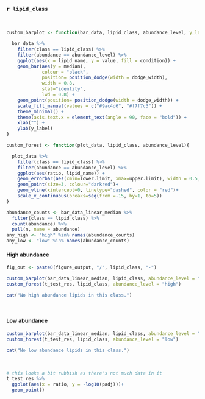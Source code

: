 ### `r lipid_class`  
  
<br>

```{r barplot_function}
custom_barplot <- function(bar_data, lipid_class, abundance_level, y_label = ""){

  bar_data %>%
    filter(class == lipid_class) %>%
    filter(abundance == abundance_level) %>%
    ggplot(aes(x = lipid_name, y = value, fill = condition)) +
    geom_bar(aes(y = median), 
             colour = "black", 
             position= position_dodge(width = dodge_width),
             width = 0.8,
             stat="identity",
             lwd = 0.8) + 
    geom_point(position= position_dodge(width = dodge_width)) +
    scale_fill_manual(values = c("#9ac4d6", "#f7f7c3")) +
    theme_minimal() +
    theme(axis.text.x = element_text(angle = 90, face = "bold")) +
    xlab("") +
    ylab(y_label)
}
```

```{r forest_function}

custom_forest <- function(plot_data, lipid_class, abundance_level){

  plot_data %>%
    filter(class == lipid_class) %>%
    filter(abundance == abundance_level) %>%
    ggplot(aes(ratio, lipid_name)) +
    geom_errorbar(aes(xmin=lower.limit, xmax=upper.limit), width = 0.5, lwd=0.8, show.legend=FALSE)+
    geom_point(size=3, colour="darkred")+
    geom_vline(xintercept=0, linetype="dashed", color = "red")+
    scale_x_continuous(breaks=seq(from =-15, by=1, to=5))
}  
```


```{r abundance_counts}
abundance_counts <- bar_data_linear_median %>%
  filter(class == lipid_class) %>%
  count(abundance) %>%
  pull(n, name = abundance)
any_high <- "high" %in% names(abundance_counts) 
any_low <- "low" %in% names(abundance_counts)
```

#### High abundance

```{r}
fig_out <- paste0(figure_output, "/", lipid_class, "-")
```

```{r, high_bar_forest, out.width=c('50%', '50%'), fig.show='hold', fig.height = 6, eval = any_high, fig.path=fig_out}
custom_barplot(bar_data_linear_median, lipid_class, abundance_level = "high", y_label = params$bar_class_ylabel)
custom_forest(t_test_res, lipid_class, abundance_level = "high")
```

```{r, eval = !any_high, results="asis"}
cat("No high abundance lipids in this class.")
```

<br>  

#### Low abundance

```{r, low_bar_forest, out.width=c('50%', '50%'), fig.show='hold', fig.height = 6, eval = any_low, fig.path=fig_out}
custom_barplot(bar_data_linear_median, lipid_class, abundance_level = "low", y_label = params$bar_class_ylabel)
custom_forest(t_test_res, lipid_class, abundance_level = "low")
```

```{r, eval = !any_low, results="asis"}
cat("No low abundance lipids in this class.")
```

<br> 
    
```{r, eval = FALSE}
# this looks a bit rubbish as there's not much data in it
t_test_res %>%
  ggplot(aes(x = ratio, y = -log10(padj)))+
  geom_point()
```

<br>

